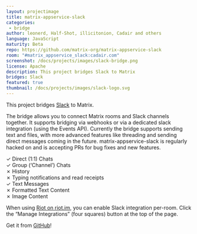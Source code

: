 ```yaml
---
layout: projectimage
title: matrix-appservice-slack
categories: 
 - bridge
author: leonerd, Half-Shot, illicitonion, Cadair and others
language: JavaScript
maturity: Beta
repo: https://github.com/matrix-org/matrix-appservice-slack
room: "#matrix_appservice_slack:cadair.com"
screenshot: /docs/projects/images/slack-bridge.png
license: Apache
description: This project bridges Slack to Matrix
bridges: Slack
featured: true
thumbnail: /docs/projects/images/slack-logo.svg
---
```


This project bridges [Slack](https://slack.com) to Matrix.

The bridge allows you to connect Matrix rooms and Slack channels together. It supports bridging via webhooks or via a dedicated slack integration (using the Events API). Currently the bridge supports sending text and files, with more advanced features like threading and sending direct messages coming in the future. matrix-appservice-slack is regularly hacked on and is accepting PRs for bug fixes and new features.

✓ Direct (1:1) Chats  
✓ Group (‘Channel’) Chats  
✗ History  
✗ Typing notifications and read receipts  
✓ Text Messages  
✗ Formatted Text Content  
✗ Image Content

When using [Riot on riot.im](https://riot.im/app/), you can enable Slack integration per-room. Click the “Manage Integrations” (four squares) button at the top of the page.

Get it from [GitHub](https://github.com/matrix-org/matrix-appservice-slack)!
